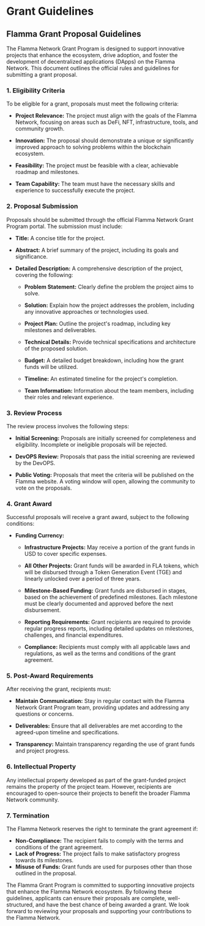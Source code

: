 # Grant Guidelines

## Flamma Grant Proposal Guidelines

The Flamma Network Grant Program is designed to support innovative projects that enhance the ecosystem, drive adoption, and foster the development of decentralized applications (DApps) on the Flamma Network. This document outlines the official rules and guidelines for submitting a grant proposal.

### 1. Eligibility Criteria

To be eligible for a grant, proposals must meet the following criteria:

- **Project Relevance:** The project must align with the goals of the Flamma Network, focusing on areas such as DeFi, NFT, infrastructure, tools, and community growth.

- **Innovation:** The proposal should demonstrate a unique or significantly improved approach to solving problems within the blockchain ecosystem.

- **Feasibility:** The project must be feasible with a clear, achievable roadmap and milestones.

- **Team Capability:** The team must have the necessary skills and experience to successfully execute the project.

### 2. Proposal Submission

Proposals should be submitted through the official Flamma Network Grant Program portal. The submission must include:

- **Title:** A concise title for the project.

- **Abstract:** A brief summary of the project, including its goals and significance.

- **Detailed Description:** A comprehensive description of the project, covering the following:

    - **Problem Statement:** Clearly define the problem the project aims to solve.

    - **Solution:** Explain how the project addresses the problem, including any innovative approaches or technologies used.

    - **Project Plan:** Outline the project's roadmap, including key milestones and deliverables.

    - **Technical Details:** Provide technical specifications and architecture of the proposed solution.

    - **Budget:** A detailed budget breakdown, including how the grant funds will be utilized.

    - **Timeline:** An estimated timeline for the project's completion.

    - **Team Information:** Information about the team members, including their roles and relevant experience.

### 3. Review Process

The review process involves the following steps:

- **Initial Screening:** Proposals are initially screened for completeness and eligibility. Incomplete or ineligible proposals will be rejected.

- **DevOPS Review:** Proposals that pass the initial screening are reviewed by the DevOPS.

- **Public Voting:** Proposals that meet the criteria will be published on the Flamma website. A voting window will open, allowing the community to vote on the proposals.

### 4. Grant Award

Successful proposals will receive a grant award, subject to the following conditions:

- **Funding Currency:**

    - **Infrastructure Projects:** May receive a portion of the grant funds in USD to cover specific expenses.
    - **All Other Projects:** Grant funds will be awarded in FLA tokens, which will be disbursed through a Token Generation Event (TGE) and linearly unlocked over a period of three years.

    - **Milestone-Based Funding:** Grant funds are disbursed in stages, based on the achievement of predefined milestones. Each milestone must be clearly documented and approved before the next disbursement.
    - **Reporting Requirements:** Grant recipients are required to provide regular progress reports, including detailed updates on milestones, challenges, and financial expenditures.
    - **Compliance:** Recipients must comply with all applicable laws and regulations, as well as the terms and conditions of the grant agreement.

### 5. Post-Award Requirements

After receiving the grant, recipients must:

- **Maintain Communication:** Stay in regular contact with the Flamma Network Grant Program team, providing updates and addressing any questions or concerns.

- **Deliverables:** Ensure that all deliverables are met according to the agreed-upon timeline and specifications.
- **Transparency:** Maintain transparency regarding the use of grant funds and project progress.

### 6. Intellectual Property

Any intellectual property developed as part of the grant-funded project remains the property of the project team. However, recipients are encouraged to open-source their projects to benefit the broader Flamma Network community.

### 7. Termination

The Flamma Network reserves the right to terminate the grant agreement if:

- **Non-Compliance:** The recipient fails to comply with the terms and conditions of the grant agreement.
- **Lack of Progress:** The project fails to make satisfactory progress towards its milestones.
- **Misuse of Funds:** Grant funds are used for purposes other than those outlined in the proposal.

The Flamma Grant Program is committed to supporting innovative projects that enhance the Flamma Network ecosystem. By following these guidelines, applicants can ensure their proposals are complete, well-structured, and have the best chance of being awarded a grant. We look forward to reviewing your proposals and supporting your contributions to the Flamma Network.